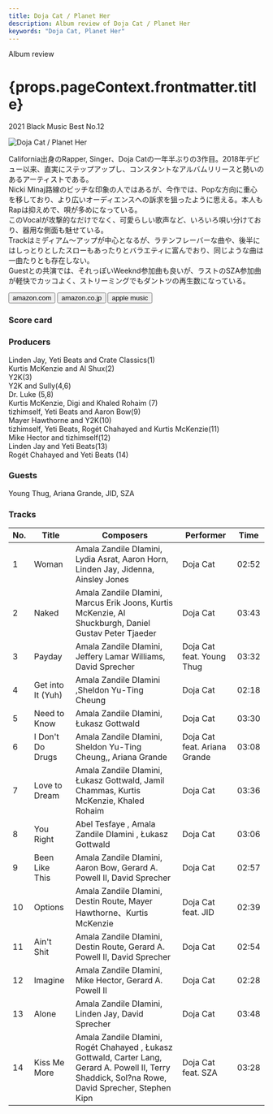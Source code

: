 ```yaml
---
title: Doja Cat / Planet Her
description: Album review of Doja Cat / Planet Her
keywords: "Doja Cat, Planet Her"
---
```





<p className="largeP">Album review</p>
<h1 className="h1--no--margin">{props.pageContext.frontmatter.title}</h1>
<p className="largeP">
  <Link to="/best50/2021/">2021 Black Music Best No.12</Link>
</p>

<Row  className="image-card-group">
	<Column colMd={"3"} colLg={"4"} noGutterMdLeft="">
       <ImageCard>

![Doja Cat / Planet Her](../../images/cd/dojacat1L.jpg)

</ImageCard>
	</Column>
	<Column colMd={"4"} colLg={"8"} noGutterMdLeft="">
	<p>
		California出身のRapper, Singer、Doja Catの一年半ぶりの3作目。2018年デビュー以来、直実にステップアップし、コンスタントなアルバムリリースと勢いのあるアーティストである。
		<br/>Nicki Minaj路線のビッチな印象の人ではあるが、今作では、Popな方向に重心を移しており、より広いオーディエンスへの訴求を狙ったように思える。本人もRapは抑えめで、唄が多めになっている。
		<br/>このVocalが攻撃的なだけでなく、可愛らしい歌声など、いろいろ唄い分けており、器用な側面も魅せている。
		<br/>Trackはミディアム～アップが中心となるが、ラテンフレーバーな曲や、後半にはしっとりとしたスローもあったりとバラエティに富んでおり、同じような曲は一曲たりとも存在しない。
		<br/>Guestとの共演では、それっぽいWeeknd参加曲も良いが、ラストのSZA参加曲が軽快でカッコよく、ストリーミングでもダントツの再生数になっている。
	</p>
	<div>
	  <Button className="button-right-mergin"  href="https://amzn.to/3yOIofE" kind="primary" size="small" renderIcon={ArrowUpRight24}>
      amazon.com
    </Button>
    <Button className="button-right-mergin"  href="https://amzn.to/3ACdwzw" kind="secondary" size="small" renderIcon={ArrowUpRight24}>
      amazon.co.jp
    </Button>
		<Button className="button-right-mergin"  href="https://geo.music.apple.com/us/album/planet-her/1571168930?itsct=music_box_link&itscg=30200&at=11lcug&ct=albums_planet_her&ls=1&app=music" kind="tertiary" size="small" renderIcon={ArrowUpRight24}>
      apple music
    </Button>
		<AdvJS2/>
	</div>
	</Column>
</Row>
<Row >
	<Column colMd={"4"} colLg={"4"} noGutterMdLeft="">
		<div>
    	<h3>Score card</h3>
			<SliderJS1 value="4" />
    	<SliderJS2 value="2" />
			<SliderJS3 value="1" />
    	<SliderJS4 value="8" />
		</div>
	</Column>
	<Column colMd={"8"} colLg={"8"} noGutterMdLeft="">
		<div>
			<h3>Producers</h3>
			<p>
				Linden Jay, Yeti Beats and Crate Classics(1)
				<br/>Kurtis McKenzie and Al Shux(2)
				<br/>Y2K(3)
				<br/>Y2K and Sully(4,6)
				<br/>Dr. Luke (5,8)
				<br/>Kurtis McKenzie, Digi and Khaled Rohaim (7)
				<br/>tizhimself, Yeti Beats and Aaron Bow(9)
				<br/>Mayer Hawthorne and Y2K(10)
				<br/>tizhimself, Yeti Beats, Rogét Chahayed and Kurtis McKenzie(11)
				<br/>Mike Hector and tizhimself(12)
				<br/>Linden Jay and Yeti Beats(13)
				<br/>Rogét Chahayed and Yeti Beats (14)
			</p>
			<h3>Guests</h3>
			<p>
				Young Thug, Ariana Grande, JID, SZA
			</p>
		</div>
	</Column>
</Row>

<h3>Tracks</h3>

| No. | Title             | Composers                                                                                                                                            | Performer                    | Time  |
| --- | ----------------- | ---------------------------------------------------------------------------------------------------------------------------------------------------- | ---------------------------- | ----- |
| 1   | Woman             | Amala Zandile Dlamini, Lydia Asrat, Aaron Horn, Linden Jay, Jidenna, Ainsley Jones                                                                   | Doja Cat                     | 02:52 |
| 2   | Naked             | Amala Zandile Dlamini, Marcus Erik Joons, Kurtis McKenzie, Al Shuckburgh, Daniel Gustav Peter Tjaeder                                                | Doja Cat                     | 03:43 |
| 3   | Payday            | Amala Zandile Dlamini, Jeffery Lamar Williams, David Sprecher                                                                                        | Doja Cat feat. Young Thug    | 03:32 |
| 4   | Get into It (Yuh) | Amala Zandile Dlamini ,Sheldon Yu-Ting Cheung                                                                                                        | Doja Cat                     | 02:18 |
| 5   | Need to Know      | Amala Zandile Dlamini, Łukasz Gottwald                                                                                                               | Doja Cat                     | 03:30 |
| 6   | I Don't Do Drugs  | Amala Zandile Dlamini, Sheldon Yu-Ting Cheung,, Ariana Grande                                                                                        | Doja Cat feat. Ariana Grande | 03:08 |
| 7   | Love to Dream     | Amala Zandile Dlamini, Łukasz Gottwald, Jamil Chammas, Kurtis McKenzie, Khaled Rohaim                                                                | Doja Cat                     | 03:36 |
| 8   | You Right         | Abel Tesfaye , Amala Zandile Dlamini , Łukasz Gottwald                                                                                               | Doja Cat                     | 03:06 |
| 9   | Been Like This    | Amala Zandile Dlamini, Aaron Bow, Gerard A. Powell II, David Sprecher                                                                                | Doja Cat                     | 02:57 |
| 10  | Options           | Amala Zandile Dlamini, Destin Route, Mayer Hawthorne、Kurtis McKenzie                                                                                | Doja Cat feat. JID           | 02:39 |
| 11  | Ain't Shit        | Amala Zandile Dlamini, Destin Route, Gerard A. Powell II, David Sprecher                                                                             | Doja Cat                     | 02:54 |
| 12  | Imagine           | Amala Zandile Dlamini, Mike Hector, Gerard A. Powell II                                                                                              | Doja Cat                     | 02:28 |
| 13  | Alone             | Amala Zandile Dlamini, Linden Jay, David Sprecher                                                                                                    | Doja Cat                     | 03:48 |
| 14  | Kiss Me More      | Amala Zandile Dlamini, Rogét Chahayed , Łukasz Gottwald, Carter Lang, Gerard A. Powell II, Terry Shaddick, Sol?na Rowe, David Sprecher, Stephen Kipn | Doja Cat feat. SZA           | 03:28 |

<AdvJS3 />

